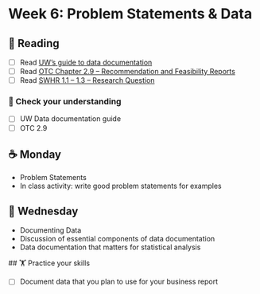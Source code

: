 
# Week 6: Problem Statements & Data

## 📖 Reading

- [ ] Read [UW's guide to data documentation](https://data.wisc.edu/data-literacy/document/)
- [ ] Read [OTC Chapter 2.9 – Recommendation and Feasibility Reports](https://alg.manifoldapp.org/read/open-technical-communication/section/9ed77f57-00e0-471c-8049-187cd9d00bc2)
- [ ] Read [SWHR 1.1 – 1.3 – Research Question](https://ehsanx.github.io/Scientific-Writing-for-Health-Research/research-question.html)

### 🎯 Check your understanding

- [ ] UW Data documentation guide
- [ ] OTC 2.9

## ☕ Monday

- Problem Statements
- In class activity: write good problem statements for examples

## 🐪 Wednesday

- Documenting Data
- Discussion of essential components of data documentation
- Data documentation that matters for statistical analysis

##️ 🏋️ Practice your skills

- [ ] Document data that you plan to use for your business report


